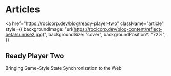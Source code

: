 
# Articles

<a
  href="https://rocicorp.dev/blog/ready-player-two"
  className="article"
  style={{
    backgroundImage:
      "url(https://rocicorp.dev/blog-content/reflect-beta/sunrise2.jpg)",
    backgroundSize: "cover",
    backgroundPositionY: "72%",
  }}
>
  <div
    style={{
      position: "absolute",
      bottom: 0,
      left: 0,
      margin: "1rem",
      color: "white",
      zIndex: 2,
    }}
  >
    <h2 className="nx-font-semibold nx-tracking-tight nx-text-2xl">
      Ready Player Two
    </h2>
    <p>Bringing Game-Style State Synchronization to the Web</p>
  </div>
</a>
